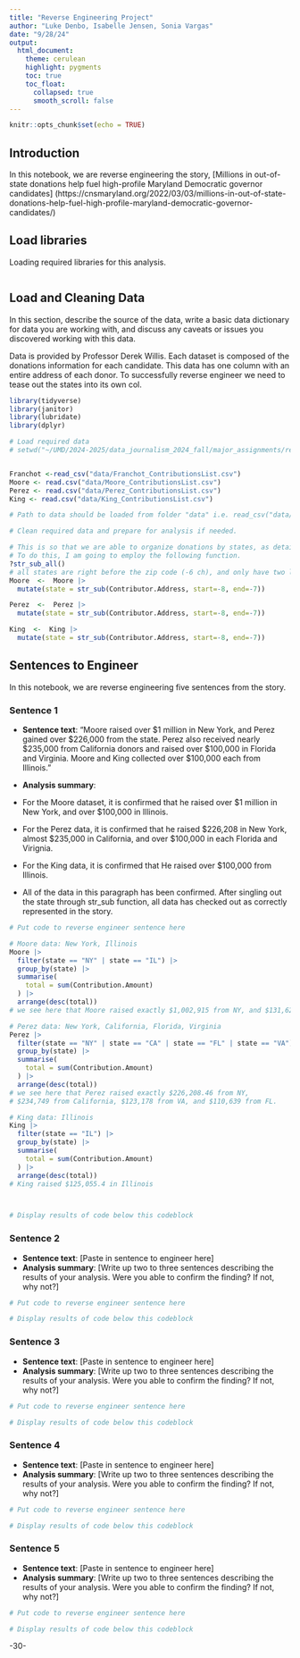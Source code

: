 ```yaml
---
title: "Reverse Engineering Project"
author: "Luke Denbo, Isabelle Jensen, Sonia Vargas"
date: "9/28/24"
output:
  html_document:
    theme: cerulean
    highlight: pygments
    toc: true
    toc_float:
      collapsed: true
      smooth_scroll: false
---
```


```r
knitr::opts_chunk$set(echo = TRUE)
```

## Introduction 

In this notebook, we are reverse engineering the story, 
[Millions in out-of-state donations help fuel high-profile Maryland Democratic governor candidates]
(https://cnsmaryland.org/2022/03/03/millions-in-out-of-state-donations-help-fuel-high-profile-maryland-democratic-governor-candidates/)

## Load libraries

Loading required libraries for this analysis.

```r

```

## Load and Cleaning Data

In this section, describe the source of the data, write a basic data dictionary 
for data you are working with, and discuss any caveats or issues you discovered 
working with this data. 

Data is provided by Professor Derek Willis. Each dataset is composed of the 
donations information for each candidate. 
This data has one column with an entire address of each donor. 
To successfully reverse engineer we need to tease out the states into its own col.
```r
library(tidyverse)
library(janitor)
library(lubridate)
library(dplyr)

# Load required data
# setwd("~/UMD/2024-2025/data_journalism_2024_fall/major_assignments/reverse_engineering/data")


Franchot <-read_csv("data/Franchot_ContributionsList.csv")
Moore <- read.csv("data/Moore_ContributionsList.csv")
Perez <- read.csv("data/Perez_ContributionsList.csv")
King <- read.csv("data/King_ContributionsList.csv")

# Path to data should be loaded from folder "data" i.e. read_csv("data/name_of_data.csv")

# Clean required data and prepare for analysis if needed. 

# This is so that we are able to organize donations by states, as detailed in the story.
# To do this, I am going to employ the following function.
?str_sub_all()
# all states are right before the zip code (-6 ch), and only have two letters (start at -8)
Moore  <-  Moore |> 
  mutate(state = str_sub(Contributor.Address, start=-8, end=-7))

Perez  <-  Perez |> 
  mutate(state = str_sub(Contributor.Address, start=-8, end=-7))

King  <-  King |> 
  mutate(state = str_sub(Contributor.Address, start=-8, end=-7))

```

## Sentences to Engineer
In this notebook, we are reverse engineering five sentences from the story.

### Sentence 1

* **Sentence text**: “Moore raised over $1 million in New York, and Perez gained 
over $226,000 from the state. Perez also received nearly $235,000 from California 
donors and raised over $100,000 in Florida and Virginia. Moore and King collected 
over $100,000 each from Illinois.”

* **Analysis summary**: 
* For the Moore dataset, it is confirmed that he raised over 
$1 million in New York, and over $100,000 in Illinois. 
* For the Perez data, it is confirmed that he raised $226,208 in New York, almost
$235,000 in California, and over $100,000 in each Florida and Virignia.
* For the King data, it is confirmed that He raised over $100,000 from Illinois. 
* All of the data in this paragraph has been confirmed. After singling out the state
through str_sub function, all data has checked out as correctly represented in the story. 

```r
# Put code to reverse engineer sentence here

# Moore data: New York, Illinois
Moore |> 
  filter(state == "NY" | state == "IL") |> 
  group_by(state) |> 
  summarise(
    total = sum(Contribution.Amount)
  ) |> 
  arrange(desc(total))
# we see here that Moore raised exactly $1,002,915 from NY, and $131,629 from IL.

# Perez data: New York, California, Florida, Virginia
Perez |> 
  filter(state == "NY" | state == "CA" | state == "FL" | state == "VA") |> 
  group_by(state) |> 
  summarise(
    total = sum(Contribution.Amount)
  ) |> 
  arrange(desc(total))
# we see here that Perez raised exactly $226,208.46 from NY, 
# $234,749 from California, $123,178 from VA, and $110,639 from FL.

# King data: Illinois
King |> 
  filter(state == "IL") |> 
  group_by(state) |> 
  summarise(
    total = sum(Contribution.Amount)
  ) |> 
  arrange(desc(total))
# King raised $125,055.4 in Illinois



# Display results of code below this codeblock

```

### Sentence 2

* **Sentence text**: [Paste in sentence to engineer here]
* **Analysis summary**: [Write up two to three sentences describing the results of your analysis.  Were you able to confirm the finding? If not, why not?]

```r
# Put code to reverse engineer sentence here

# Display results of code below this codeblock

```

### Sentence 3

* **Sentence text**: [Paste in sentence to engineer here]
* **Analysis summary**: [Write up two to three sentences describing the results of your analysis.  Were you able to confirm the finding? If not, why not?]

```r
# Put code to reverse engineer sentence here

# Display results of code below this codeblock

```

### Sentence 4

* **Sentence text**: [Paste in sentence to engineer here]
* **Analysis summary**: [Write up two to three sentences describing the results of your analysis.  Were you able to confirm the finding? If not, why not?]

```r
# Put code to reverse engineer sentence here

# Display results of code below this codeblock

```

### Sentence 5

* **Sentence text**: [Paste in sentence to engineer here]
* **Analysis summary**: [Write up two to three sentences describing the results of your analysis.  Were you able to confirm the finding? If not, why not?]

```r
# Put code to reverse engineer sentence here

# Display results of code below this codeblock

```

-30-